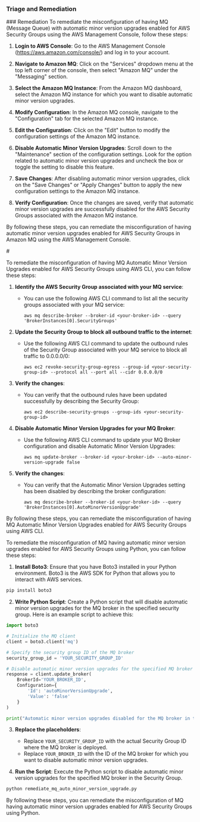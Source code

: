 
### Triage and Remediation
<Tabs>
<Tab title='Remediation'>
### Remediation

<AccordionGroup>
<Accordion title='Using Console' defaultOpen='true'>
To remediate the misconfiguration of having MQ (Message Queue) with automatic minor version upgrades enabled for AWS Security Groups using the AWS Management Console, follow these steps:

1. **Login to AWS Console**: Go to the AWS Management Console (https://aws.amazon.com/console/) and log in to your account.

2. **Navigate to Amazon MQ**: Click on the "Services" dropdown menu at the top left corner of the console, then select "Amazon MQ" under the "Messaging" section.

3. **Select the Amazon MQ Instance**: From the Amazon MQ dashboard, select the Amazon MQ instance for which you want to disable automatic minor version upgrades.

4. **Modify Configuration**: In the Amazon MQ console, navigate to the "Configuration" tab for the selected Amazon MQ instance.

5. **Edit the Configuration**: Click on the "Edit" button to modify the configuration settings of the Amazon MQ instance.

6. **Disable Automatic Minor Version Upgrades**: Scroll down to the "Maintenance" section of the configuration settings. Look for the option related to automatic minor version upgrades and uncheck the box or toggle the setting to disable this feature.

7. **Save Changes**: After disabling automatic minor version upgrades, click on the "Save Changes" or "Apply Changes" button to apply the new configuration settings to the Amazon MQ instance.

8. **Verify Configuration**: Once the changes are saved, verify that automatic minor version upgrades are successfully disabled for the AWS Security Groups associated with the Amazon MQ instance.

By following these steps, you can remediate the misconfiguration of having automatic minor version upgrades enabled for AWS Security Groups in Amazon MQ using the AWS Management Console.
</Accordion>

<Accordion title='Using CLI'>
#

To remediate the misconfiguration of having MQ Automatic Minor Version Upgrades enabled for AWS Security Groups using AWS CLI, you can follow these steps:

1. **Identify the AWS Security Group associated with your MQ service**:
   - You can use the following AWS CLI command to list all the security groups associated with your MQ service:
     ```
     aws mq describe-broker --broker-id <your-broker-id> --query 'BrokerInstances[0].SecurityGroups'
     ```

2. **Update the Security Group to block all outbound traffic to the internet**:
   - Use the following AWS CLI command to update the outbound rules of the Security Group associated with your MQ service to block all traffic to 0.0.0.0/0:
     ```
     aws ec2 revoke-security-group-egress --group-id <your-security-group-id> --protocol all --port all --cidr 0.0.0.0/0
     ```

3. **Verify the changes**:
   - You can verify that the outbound rules have been updated successfully by describing the Security Group:
     ```
     aws ec2 describe-security-groups --group-ids <your-security-group-id>
     ```

4. **Disable Automatic Minor Version Upgrades for your MQ Broker**:
   - Use the following AWS CLI command to update your MQ Broker configuration and disable Automatic Minor Version Upgrades:
     ```
     aws mq update-broker --broker-id <your-broker-id> --auto-minor-version-upgrade false
     ```

5. **Verify the changes**:
   - You can verify that the Automatic Minor Version Upgrades setting has been disabled by describing the broker configuration:
     ```
     aws mq describe-broker --broker-id <your-broker-id> --query 'BrokerInstances[0].AutoMinorVersionUpgrade'
     ```

By following these steps, you can remediate the misconfiguration of having MQ Automatic Minor Version Upgrades enabled for AWS Security Groups using AWS CLI.
</Accordion>

<Accordion title='Using Python'>
To remediate the misconfiguration of MQ having automatic minor version upgrades enabled for AWS Security Groups using Python, you can follow these steps:

1. **Install Boto3**: Ensure that you have Boto3 installed in your Python environment. Boto3 is the AWS SDK for Python that allows you to interact with AWS services.

```bash
pip install boto3
```

2. **Write Python Script**: Create a Python script that will disable automatic minor version upgrades for the MQ broker in the specified security group. Here is an example script to achieve this:

```python
import boto3

# Initialize the MQ client
client = boto3.client('mq')

# Specify the security group ID of the MQ broker
security_group_id = 'YOUR_SECURITY_GROUP_ID'

# Disable automatic minor version upgrades for the specified MQ broker
response = client.update_broker(
    BrokerId='YOUR_BROKER_ID',
    Configuration={
        'Id': 'autoMinorVersionUpgrade',
        'Value': 'false'
    }
)

print("Automatic minor version upgrades disabled for the MQ broker in the specified security group.")
```

3. **Replace the placeholders**:
   - Replace `YOUR_SECURITY_GROUP_ID` with the actual Security Group ID where the MQ broker is deployed.
   - Replace `YOUR_BROKER_ID` with the ID of the MQ broker for which you want to disable automatic minor version upgrades.

4. **Run the Script**: Execute the Python script to disable automatic minor version upgrades for the specified MQ broker in the Security Group.

```bash
python remediate_mq_auto_minor_version_upgrade.py
```

By following these steps, you can remediate the misconfiguration of MQ having automatic minor version upgrades enabled for AWS Security Groups using Python.
</Accordion>

</AccordionGroup>
</Tab>
</Tabs>
